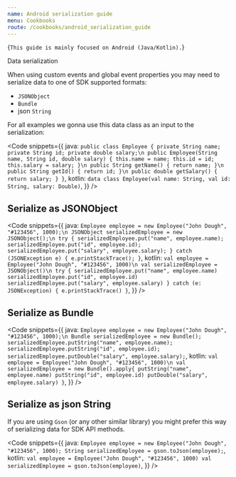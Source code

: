 ```yaml
---
name: Android serialization guide
menu: Cookbooks
route: /cookbooks/android_serialization_guide
---
```



<TextBlock kind="important" invisibleOn="android">{`
This guide is mainly focused on Android (Java/Kotlin).
`}</TextBlock>

<TextBlock kind="title">Data serialization</TextBlock>

When using custom events and global event properties you may need to serialize data to one of SDK supported formats:
* `JSONObject`
* `Bundle`
* json `String`

For all examples we gonna use this data class as an input to the serialization:

<Code
  snippets={{
    java: `
public class Employee {
    private String name;
    private String id;
    private double salary;\n
    public Employee(String name, String id, double salary) {
        this.name = name;
        this.id = id;
        this.salary = salary;
    }\n
    public String getName() {
        return name;
    }\n
    public String getId() {
        return id;
    }\n
    public double getSalary() {
        return salary;
    }
}
`,
    kotlin: `
data class Employee(val name: String,
                    val id: String,
                    salary: Double)
`,
  }}
/>

## Serialize as JSONObject

<Code
  snippets={{
    java: `
Employee employee = new Employee("John Dough", "#123456", 1000);\n
JSONObject serializedEmployee = new JSONObject();\n
try {
    serializedEmployee.put("name", employee.name);
    serializedEmployee.put("id", employee.id);
    serializedEmployee.put("salary", employee.salary);
} catch (JSONException e) {
    e.printStackTrace();
}
`,
    kotlin: `
val employee = Employee("John Dough", "#123456", 1000)\n
val serializedEmployee = JSONObject()\n
try {
    serializedEmployee.put("name", employee.name)
    serializedEmployee.put("id", employee.id)
    serializedEmployee.put("salary", employee.salary)
} catch (e: JSONException) {
    e.printStackTrace()
}
`,
  }}
/>

## Serialize as Bundle

<Code
  snippets={{
    java: `
Employee employee = new Employee("John Dough", "#123456", 1000);\n
Bundle serializedEmployee = new Bundle();
serializedEmployee.putString("name", employee.name);
serializedEmployee.putString("id", employee.id);
serializedEmployee.putDouble("salary", employee.salary);
`,
    kotlin: `
val employee = Employee("John Dough", "#123456", 1000)\n
val serializedEmployee = new Bundle().apply{
    putString("name", employee.name)
    putString("id", employee.id)
    putDouble("salary", employee.salary)
}
`,
  }}
/>

## Serialize as json String

If you are using `Gson` (or any other similar library) you might prefer this way of serializing data for SDK API methods. 

<Code
  snippets={{
    java: `
Employee employee = new Employee("John Dough", "#123456", 1000);
String serializedEmployee = gson.toJson(employee);
`,
    kotlin: `
val employee = Employee("John Dough", "#123456", 1000)
val serializedEmployee = gson.toJson(employee)
`,
  }}
/>